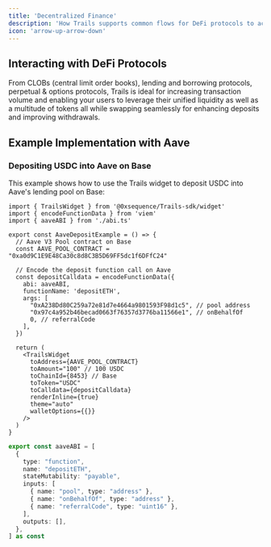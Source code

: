 ```yaml
---
title: 'Decentralized Finance'
description: 'How Trails supports common flows for DeFi protocols to accelerate TVL and activity.'
icon: 'arrow-up-arrow-down'
---
```



## Interacting with DeFi Protocols

From CLOBs (central limit order books), lending and borrowing protocols, perpetual & options protocols, Trails is ideal for increasing transaction volume and enabling your users to leverage their unified liquidity as well as a multitude of tokens all while swapping seamlessly for enhancing deposits and improving withdrawals.

## Example Implementation with Aave

### Depositing USDC into Aave on Base

This example shows how to use the Trails widget to deposit USDC into Aave's lending pool on Base:

<CodeGroup>

```tsx AaveDeposit.tsx
import { TrailsWidget } from '@0xsequence/Trails-sdk/widget'
import { encodeFunctionData } from 'viem'
import { aaveABI } from './abi.ts'

export const AaveDepositExample = () => {
  // Aave V3 Pool contract on Base
  const AAVE_POOL_CONTRACT = "0xa0d9C1E9E48Ca30c8d8C3B5D69FF5dc1f6DFfC24"
  
  // Encode the deposit function call on Aave
  const depositCalldata = encodeFunctionData({
    abi: aaveABI,
    functionName: 'depositETH',
    args: [
      "0xA238Dd80C259a72e81d7e4664a9801593F98d1c5", // pool address
      "0x97c4a952b46becad0663f76357d3776ba11566e1", // onBehalfOf
      0, // referralCode
    ],
  })

  return (
    <TrailsWidget
      toAddress={AAVE_POOL_CONTRACT}
      toAmount="100" // 100 USDC
      toChainId={8453} // Base
      toToken="USDC"
      toCalldata={depositCalldata}
      renderInline={true}
      theme="auto"
      walletOptions={{}}
    />
  )
}
```

```typescript abi.ts
export const aaveABI = [
  {
    type: "function",
    name: "depositETH",
    stateMutability: "payable",
    inputs: [
      { name: "pool", type: "address" },
      { name: "onBehalfOf", type: "address" },
      { name: "referralCode", type: "uint16" },
    ],
    outputs: [],
  },
] as const
```

</CodeGroup>

